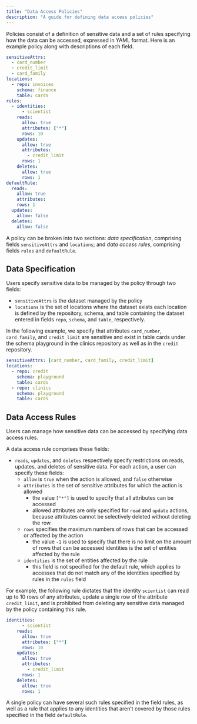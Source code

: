 ```yaml
---
title: "Data Access Policies"
description: "A guide for defining data access policies"
---
```


Policies consist of a definition of sensitive data and a set of rules specifying how the data can be accessed, expressed in YAML format. Here is an
example policy along with descriptions of each field.

```yaml
sensitiveAttrs:
  - card_number
  - credit_limit
  - card_family
locations:
  - repo: invoices
    schema: finance
    table: cards
rules:
  - identities:
      - scientist
    reads:
      allow: true
      attributes: ["*"]
      rows: 10
    updates:
      allow: true
      attributes:
        - credit_limit
      rows: 1
    deletes:
      allow: true
      rows: 1
defaultRule:
  reads:
    allow: true
    attributes:
    rows: 1
  updates:
    allow: false
  deletes:
    allow: false
```

A policy can be broken into two sections: _data specification_, comprising fields `sensitiveAttrs` and `locations`; and _data access rules_, comprising fields `rules` and `defaultRule`.

## Data Specification

Users specify sensitive data to be managed by the policy through two fields:

- `sensitiveAttrs` is the dataset managed by the policy
- `locations` is the set of locations where the dataset exists each location is defined by the repository, schema, and table containing the dataset entered in fields `repo`, `schema`, and `table`, respectively.

In the following example, we specify that attributes `card_number`, `card_family`, and `credit_limit` are sensitive and exist in table cards under the schema playground in the clinics repository as well as in the `credit` repository.

```yaml
sensitiveAttrs: [card_number, card_family, credit_limit]
locations:
  - repo: credit
    schema: playground
    table: cards
  - repo: clinics
    schema: playground
    table: cards
```

## Data Access Rules

Users can manage how sensitive data can be accessed by specifying data access rules.

A data access rule comprises these fields:

- `reads`, `updates`, and `deletes` respectively specify restrictions on reads, updates, and deletes of sensitive data. For each action, a user can specify these fields:
  - `allow` is `true` when the action is allowed, and `false` otherwise
  - `attributes` is the set of sensitive attributes for which the action is allowed
    - the value `["*"]` is used to specify that all attributes can be accessed
    - allowed attributes are only specified for `read` and `update` actions, because attributes cannot be selectively deleted without deleting the row
  - `rows` specifies the maximum numbers of rows that can be accessed or affected by the action
    - the value `-1` is used to specify that there is no limit on the amount of rows that can be accessed identities is the set of entities affected by the rule
  - `identities` is the set of entities affected by the rule
    - this field is not specified for the default rule, which applies to accesses that do not match any of the identities specified by rules in the `rules` field

For example, the following rule dictates that the identity `scientist` can read up to 10 rows of any attributes, update a single row of the attribute `credit_limit`, and is prohibited from deleting any sensitive data managed by the policy containing this rule.

```yaml
identities:
      - scientist
    reads:
      allow: true
      attributes: ["*"]
      rows: 10
    updates:
      allow: true
      attributes:
        - credit_limit
      rows: 1
    deletes:
      allow: true
      rows: 1
```

A single policy can have several such rules specified in the field rules, as well as a rule that applies to any identities that aren’t covered by
those rules specified in the field `defaultRule`.
